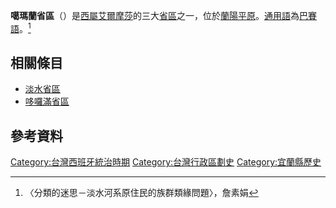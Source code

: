 {{Infobox Former Subdivision
|native_name = Cabaran
|conventional_long_name = 噶瑪蘭
|common_name = 噶瑪蘭
|continent = 亞洲
|country = 台灣
|subdivision = [[西班牙省份|省區]]
|nation = [[臺灣西班牙統治時期|西屬艾爾摩莎]]
|era = [[地理大發現|地理大發現]]
|capital = 
|title_leader =
|image_map = 
|image_map_caption =
|life_span =
|year_start = 1626年
|event_start = 
|year_end = 1642年
|event_end =
}}

'''噶瑪蘭省區'''（{{lang-es|Cabaran}}）是[[臺灣西班牙統治時期|西屬艾爾摩莎]]的三大[[西班牙省份|省區]]之一，位於[[宜蘭平原|蘭陽平原]]。[[通用語|通用語]]為[[巴賽語|巴賽語]]。<ref>〈分類的迷思－淡水河系原住民的族群類緣問題〉，詹素娟</ref>

==相關條目==
*[[淡水省區|淡水省區]]
*[[哆囉滿省區|哆囉滿省區]]

==參考資料==
{{reflist}}

{{Spanish Formosa}}

[[Category:台灣西班牙統治時期|Category:台灣西班牙統治時期]]
[[Category:台灣行政區劃史|Category:台灣行政區劃史]]
[[Category:宜蘭縣歷史|Category:宜蘭縣歷史]]

{{TW-hist-stub}}